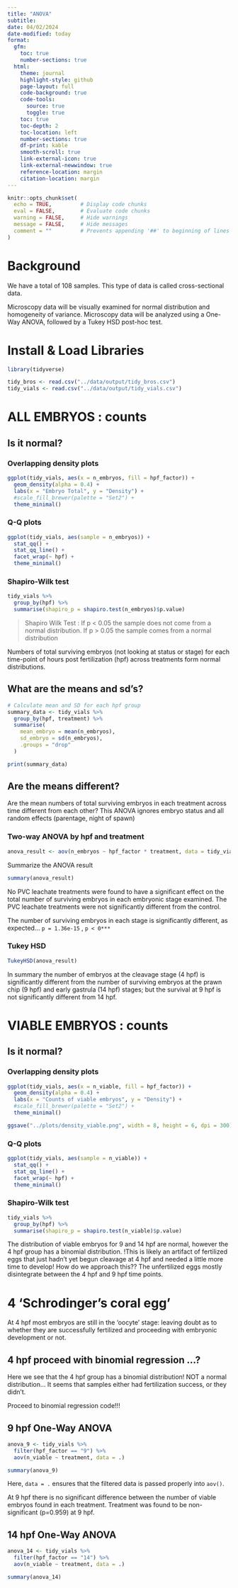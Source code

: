 ```yaml
---
title: "ANOVA"
subtitle: 
date: 04/02/2024
date-modified: today
format:
  gfm: 
    toc: true
    number-sections: true
  html:
    theme: journal
    highlight-style: github
    page-layout: full
    code-background: true
    code-tools: 
      source: true
      toggle: true
    toc: true
    toc-depth: 2
    toc-location: left
    number-sections: true
    df-print: kable
    smooth-scroll: true
    link-external-icon: true
    link-external-newwindow: true
    reference-location: margin
    citation-location: margin
---
```


```r
knitr::opts_chunk$set(
  echo = TRUE,         # Display code chunks
  eval = FALSE,        # Evaluate code chunks
  warning = FALSE,     # Hide warnings
  message = FALSE,     # Hide messages
  comment = ""         # Prevents appending '##' to beginning of lines in code output
)
```

# Background
We have a total of 108 samples. 
This type of data is called cross-sectional data. 

Microscopy data will be visually examined for normal distribution and homogeneity of variance. Microscopy data will be analyzed using a One-Way ANOVA, followed by a Tukey HSD post-hoc test.

# Install & Load Libraries

```r
library(tidyverse)
```

```r
tidy_bros <- read.csv("../data/output/tidy_bros.csv")
tidy_vials <- read.csv("../data/output/tidy_vials.csv")
```

# ALL EMBRYOS : counts

## Is it normal?

### Overlapping density plots

```r
ggplot(tidy_vials, aes(x = n_embryos, fill = hpf_factor)) +
  geom_density(alpha = 0.4) +
  labs(x = "Embryo Total", y = "Density") +
  #scale_fill_brewer(palette = "Set2") +
  theme_minimal()

```

### Q-Q plots

```r
ggplot(tidy_vials, aes(sample = n_embryos)) +
  stat_qq() +
  stat_qq_line() +
  facet_wrap(~ hpf) +
  theme_minimal()

```

### Shapiro-Wilk test

```r
tidy_vials %>%
  group_by(hpf) %>%
  summarise(shapiro_p = shapiro.test(n_embryos)$p.value)
```

> Shapiro Wilk Test : If p \< 0.05 the sample does not come from a normal distribution. If p \> 0.05 the sample comes from a normal distribution

::: callout-important
Numbers of total surviving embryos (not looking at status or stage) for each time-point of hours post fertilization (hpf) across treatments form normal distributions.
:::

## What are the means and sd's?

```r
# Calculate mean and SD for each hpf group
summary_data <- tidy_vials %>%
  group_by(hpf, treatment) %>%
  summarise(
    mean_embryo = mean(n_embryos),
    sd_embryo = sd(n_embryos),
    .groups = "drop"
  )

print(summary_data)
```

## Are the means different?

Are the mean numbers of total surviving embryos in each treatment across time different from each other? This ANOVA ignores embryo status and all random effects (parentage, night of spawn)

### Two-way ANOVA by hpf and treatment

```r
anova_result <- aov(n_embryos ~ hpf_factor * treatment, data = tidy_vials)
```

Summarize the ANOVA result

```r
summary(anova_result)
```

::: callout-important
No PVC leachate treatments were found to have a significant effect on the total number of surviving embryos in each embryonic stage examined. The PVC leachate treatments were not significantly different from the control.

The number of surviving embryos in each stage is significantly different, as expected... `p = 1.36e-15` , `p < 0***`
:::

### Tukey HSD

```r
TukeyHSD(anova_result)
```

::: callout-important
In summary the number of embryos at the cleavage stage (4 hpf) is significantly different from the number of surviving embryos at the prawn chip (9 hpf) and early gastrula (14 hpf) stages; but the survival at 9 hpf is not significantly different from 14 hpf.
:::

# VIABLE EMBRYOS : counts

## Is it normal?

### Overlapping density plots

```r
ggplot(tidy_vials, aes(x = n_viable, fill = hpf_factor)) +
  geom_density(alpha = 0.4) +
  labs(x = "Counts of viable embryos", y = "Density") +
  #scale_fill_brewer(palette = "Set2") +
  theme_minimal()

ggsave("../plots/density_viable.png", width = 8, height = 6, dpi = 300)
```

### Q-Q plots

```r
ggplot(tidy_vials, aes(sample = n_viable)) +
  stat_qq() +
  stat_qq_line() +
  facet_wrap(~ hpf) +
  theme_minimal()
```

### Shapiro-Wilk test

```r
tidy_vials %>%
  group_by(hpf) %>%
  summarise(shapiro_p = shapiro.test(n_viable)$p.value)
```

::: callout-important
The distribution of viable embryos for 9 and 14 hpf are normal, however the 4 hpf group has a binomial distribution. !This is likely an artifact of fertilized eggs that just hadn't yet begun cleavage at 4 hpf and needed a little more time to develop! How do we approach this?? The unfertilized eggs mostly disintegrate between the 4 hpf and 9 hpf time points.
:::

# 4 'Schrodinger's coral egg'

At 4 hpf most embryos are still in the 'oocyte' stage: leaving doubt as to whether they are successfully fertilized and proceeding with embryonic development or not.

## 4 hpf proceed with binomial regression ...?

::: callout-important
Here we see that the 4 hpf group has a binomial distribution! NOT a normal distribution... It seems that samples either had fertilization success, or they didn't.

Proceed to binomial regression code!!!
:::

## 9 hpf One-Way ANOVA

```r
anova_9 <- tidy_vials %>% 
  filter(hpf_factor == "9") %>% 
  aov(n_viable ~ treatment, data = .)

summary(anova_9)
```

Here, `data = .` ensures that the filtered data is passed properly into `aov()`.

::: callout-note
At 9 hpf there is no significant difference between the number of viable embryos found in each treatment. Treatment was found to be non-significant (p=0.959) at 9 hpf.
:::

## 14 hpf One-Way ANOVA

```r
anova_14 <- tidy_vials %>% 
  filter(hpf_factor == "14") %>% 
  aov(n_viable ~ treatment, data = .)

summary(anova_14)
```


